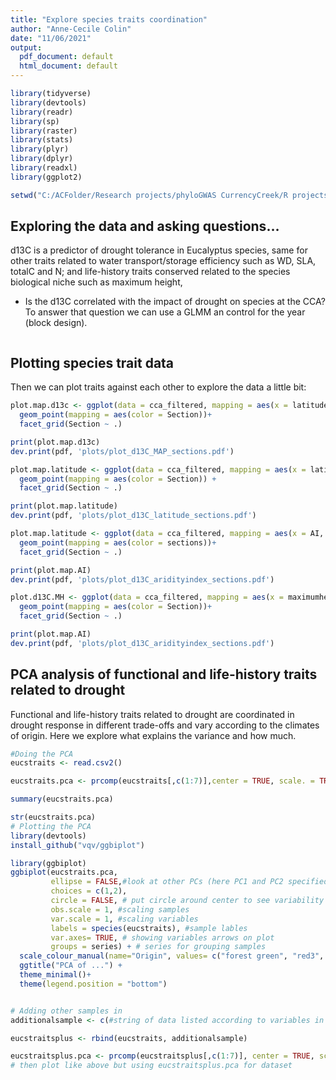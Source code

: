 ```yaml
---
title: "Explore species traits coordination"
author: "Anne-Cecile Colin"
date: "11/06/2021"
output:
  pdf_document: default
  html_document: default
---
```


```r
library(tidyverse)
library(devtools)
library(readr)
library(sp)
library(raster)
library(stats)
library(plyr)
library(dplyr)
library(readxl)
library(ggplot2)

setwd("C:/ACFolder/Research projects/phyloGWAS CurrencyCreek/R projects/EucsDroughtTraitsCoordination")
```


## Exploring the data and asking questions...

d13C is a predictor of drought tolerance in Eucalyptus species, same for other traits related to water transport/storage efficiency such as WD, SLA, totalC and N; and life-history traits conserved related to the species biological niche such as maximum height,


 * Is the d13C correlated with the impact of drought on species at the CCA?
To answer that question we can use a GLMM an control for the year (block design).

```r

```

## Plotting species trait data

Then we can plot traits against each other to explore the data a little bit:
``` r

plot.map.d13c <- ggplot(data = cca_filtered, mapping = aes(x = latitude, y = d13C)) + 
  geom_point(mapping = aes(color = Section))+
  facet_grid(Section ~ .)

print(plot.map.d13c)
dev.print(pdf, 'plots/plot_d13C_MAP_sections.pdf')
```


``` r
plot.map.latitude <- ggplot(data = cca_filtered, mapping = aes(x = latitude, y = d13C)) + 
  geom_point(mapping = aes(color = Section)) +
  facet_grid(Section ~ .)

print(plot.map.latitude)
dev.print(pdf, 'plots/plot_d13C_latitude_sections.pdf')

```

``` r
plot.map.latitude <- ggplot(data = cca_filtered, mapping = aes(x = AI, y = d13C)) + 
  geom_point(mapping = aes(color = sections))+
  facet_grid(Section ~ .)

print(plot.map.AI)
dev.print(pdf, 'plots/plot_d13C_aridityindex_sections.pdf')
```

``` r
plot.d13C.MH <- ggplot(data = cca_filtered, mapping = aes(x = maximumheight, y = d13C)) + 
  geom_point(mapping = aes(color = Section))+
  facet_grid(Section ~ .)

print(plot.map.AI)
dev.print(pdf, 'plots/plot_d13C_aridityindex_sections.pdf')
```

## PCA analysis of functional and life-history traits related to drought

Functional and life-history traits related to drought are coordinated in drought response in different trade-offs and vary according to the climates of origin.
Here we explore what explains the variance and how much.

```r
#Doing the PCA
eucstraits <- read.csv2()

eucstraits.pca <- prcomp(eucstraits[,c(1:7)],center = TRUE, scale. = TRUE) ## taking all rows of column 1 to 7

summary(eucstraits.pca)

str(eucstraits.pca)
# Plotting the PCA
library(devtools)
install_github("vqv/ggbiplot")

library(ggbiplot)
ggbiplot(eucstraits.pca,
         ellipse = FALSE,#look at other PCs (here PC1 and PC2 specified in choices) 
         choices = c(1,2),
         circle = FALSE, # put circle around center to see variability of samples
         obs.scale = 1, #scaling samples
         var.scale = 1, #scaling variables
         labels = species(eucstraits), #sample lables
         var.axes= TRUE, # showing variables arrows on plot
         groups = series) + # series for grouping samples
  scale_colour_manual(name="Origin", values= c("forest green", "red3", "dark blue")) +
  ggtitle("PCA of ...") +
  theme_minimal()+
  theme(legend.position = "bottom")


# Adding other samples in
additionalsample <- c(#string of data listed according to variables in dataset for this sample)

eucstraitsplus <- rbind(eucstraits, additionalsample)

eucstraitsplus.pca <- prcomp(eucstraitsplus[,c(1:7)], center = TRUE, scale. = TRUE)
# then plot like above but using eucstraitsplus.pca for dataset 
```